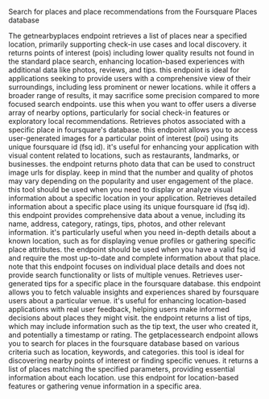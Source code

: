 Search for places and place recommendations from the Foursquare Places database

<Accordion title="Retrieve nearby places v3">
The getnearbyplaces endpoint retrieves a list of places near a specified location, primarily supporting check-in use cases and local discovery. it returns points of interest (pois) including lower quality results not found in the standard place search, enhancing location-based experiences with additional data like photos, reviews, and tips. this endpoint is ideal for applications seeking to provide users with a comprehensive view of their surroundings, including less prominent or newer locations. while it offers a broader range of results, it may sacrifice some precision compared to more focused search endpoints. use this when you want to offer users a diverse array of nearby options, particularly for social check-in features or exploratory local recommendations.
</Accordion>

<Accordion title="Retrieve place photos by id">
Retrieves photos associated with a specific place in foursquare's database. this endpoint allows you to access user-generated images for a particular point of interest (poi) using its unique foursquare id (fsq id). it's useful for enhancing your application with visual content related to locations, such as restaurants, landmarks, or businesses. the endpoint returns photo data that can be used to construct image urls for display. keep in mind that the number and quality of photos may vary depending on the popularity and user engagement of the place. this tool should be used when you need to display or analyze visual information about a specific location in your application.
</Accordion>

<Accordion title="Retrieve places by id">
Retrieves detailed information about a specific place using its unique foursquare id (fsq id). this endpoint provides comprehensive data about a venue, including its name, address, category, ratings, tips, photos, and other relevant information. it's particularly useful when you need in-depth details about a known location, such as for displaying venue profiles or gathering specific place attributes. the endpoint should be used when you have a valid fsq id and require the most up-to-date and complete information about that place. note that this endpoint focuses on individual place details and does not provide search functionality or lists of multiple venues.
</Accordion>

<Accordion title="Retrieve place tips using fsq id">
Retrieves user-generated tips for a specific place in the foursquare database. this endpoint allows you to fetch valuable insights and experiences shared by foursquare users about a particular venue. it's useful for enhancing location-based applications with real user feedback, helping users make informed decisions about places they might visit. the endpoint returns a list of tips, which may include information such as the tip text, the user who created it, and potentially a timestamp or rating.
</Accordion>

<Accordion title="Search places api request">
The getplacessearch endpoint allows you to search for places in the foursquare database based on various criteria such as location, keywords, and categories. this tool is ideal for discovering nearby points of interest or finding specific venues. it returns a list of places matching the specified parameters, providing essential information about each location. use this endpoint for location-based features or gathering venue information in a specific area.
</Accordion>

